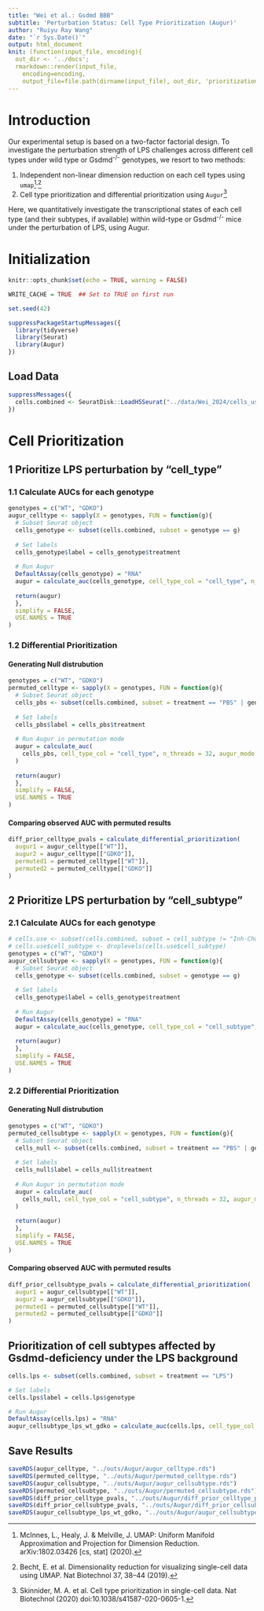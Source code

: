 ```yaml
---
title: "Wei et al.: Gsdmd BBB"
subtitle: 'Perturbation Status: Cell Type Prioritization (Augur)'
author: "Ruiyu Ray Wang"
date: "`r Sys.Date()`"
output: html_document
knit: (function(input_file, encoding){
  out_dir <- '../docs';
  rmarkdown::render(input_file,
    encoding=encoding,
    output_file=file.path(dirname(input_file), out_dir, 'prioritization.html'))})
---
```


# Introduction

Our experimental setup is based on a two-factor factorial design. To investigate the perturbation strength of LPS challenges across different cell types under wild type or Gsdmd^-/-^ genotypes, we resort to two methods:

  1. Independent non-linear dimension reduction on each cell types using `umap`[^1]^,^[^2]
  2. Cell type prioritization and differential prioritization using `Augur`[^3]

Here, we quantitatively investigate the transcriptional states of each cell type (and their subtypes, if available) within wild-type or Gsdmd^-/-^ mice under the perturbation of LPS, using Augur.

# Initialization

```r
knitr::opts_chunk$set(echo = TRUE, warning = FALSE)
```

```r
WRITE_CACHE = TRUE  ## Set to TRUE on first run
```

```r
set.seed(42)
```

```r
suppressPackageStartupMessages({
  library(tidyverse)
  library(Seurat)
  library(Augur)
})
```

## Load Data

```r
suppressMessages({
  cells.combined <- SeuratDisk::LoadH5Seurat("../data/Wei_2024/cells_use_combined.h5Seurat", verbose = F)
})
```

# Cell Prioritization

## 1 Prioritize LPS perturbation by "cell_type"

### 1.1 Calculate AUCs for each genotype

```r
genotypes = c("WT", "GDKO")
augur_celltype <- sapply(X = genotypes, FUN = function(g){
  # Subset Seurat object
  cells_genotype <- subset(cells.combined, subset = genotype == g)
  
  # Set labels
  cells_genotype$label = cells_genotype$treatment
  
  # Run Augur
  DefaultAssay(cells_genotype) = "RNA"
  augur = calculate_auc(cells_genotype, cell_type_col = "cell_type", n_threads = 32)
  
  return(augur)
  },
  simplify = FALSE, 
  USE.NAMES = TRUE
)
```

### 1.2 Differential Prioritization

#### Generating Null distrubution
```r
genotypes = c("WT", "GDKO")
permuted_celltype <- sapply(X = genotypes, FUN = function(g){
  # Subset Seurat object
  cells_pbs <- subset(cells.combined, subset = treatment == "PBS" | genotype == g)
  
  # Set labels
  cells_pbs$label = cells_pbs$treatment
  
  # Run Augur in permutation mode
  augur = calculate_auc(
    cells_pbs, cell_type_col = "cell_type", n_threads = 32, augur_mode = "permute"
  )
  
  return(augur)
  },
  simplify = FALSE, 
  USE.NAMES = TRUE
)
```

#### Comparing observed AUC with permuted results
```r
diff_prior_celltype_pvals = calculate_differential_prioritization(
  augur1 = augur_celltype[["WT"]],
  augur2 = augur_celltype[["GDKO"]],
  permuted1 = permuted_celltype[["WT"]],
  permuted2 = permuted_celltype[["GDKO"]]
)
```

## 2 Prioritize LPS perturbation by "cell_subtype"

### 2.1 Calculate AUCs for each genotype

```r
# cells.use <- subset(cells.combined, subset = cell_subtype != "Inh-Chodl")  ## Eliminate subtype with small population size
# cells.use$cell_subtype <- droplevels(cells.use$cell_subtype)
genotypes = c("WT", "GDKO")
augur_cellsubtype <- sapply(X = genotypes, FUN = function(g){
  # Subset Seurat object
  cells_genotype <- subset(cells.combined, subset = genotype == g)
  
  # Set labels
  cells_genotype$label = cells_genotype$treatment
  
  # Run Augur
  DefaultAssay(cells_genotype) = "RNA"
  augur = calculate_auc(cells_genotype, cell_type_col = "cell_subtype", n_threads = 32)
  
  return(augur)
  },
  simplify = FALSE, 
  USE.NAMES = TRUE
)
```

### 2.2 Differential Prioritization

#### Generating Null distrubution
```r
genotypes = c("WT", "GDKO")
permuted_cellsubtype <- sapply(X = genotypes, FUN = function(g){
  # Subset Seurat object
  cells_null <- subset(cells.combined, subset = treatment == "PBS" | genotype == g)
  
  # Set labels
  cells_null$label = cells_null$treatment
  
  # Run Augur in permutation mode
  augur = calculate_auc(
    cells_null, cell_type_col = "cell_subtype", n_threads = 32, augur_mode = "permute"
  )
  
  return(augur)
  },
  simplify = FALSE, 
  USE.NAMES = TRUE
)
```

#### Comparing observed AUC with permuted results
```r
diff_prior_cellsubtype_pvals = calculate_differential_prioritization(
  augur1 = augur_cellsubtype[["WT"]],
  augur2 = augur_cellsubtype[["GDKO"]],
  permuted1 = permuted_cellsubtype[["WT"]],
  permuted2 = permuted_cellsubtype[["GDKO"]]
)
```

## Prioritization of cell subtypes affected by Gsdmd-deficiency under the LPS background

```r
cells.lps <- subset(cells.combined, subset = treatment == "LPS")

# Set labels
cells.lps$label = cells.lps$genotype

# Run Augur
DefaultAssay(cells.lps) = "RNA"
augur_cellsubtype_lps_wt_gdko = calculate_auc(cells.lps, cell_type_col = "cell_subtype", n_threads = 32)
```

## Save Results

```r
saveRDS(augur_celltype, "../outs/Augur/augur_celltype.rds")
saveRDS(permuted_celltype, "../outs/Augur/permuted_celltype.rds")
saveRDS(augur_cellsubtype, "../outs/Augur/augur_cellsubtype.rds")
saveRDS(permuted_cellsubtype, "../outs/Augur/permuted_cellsubtype.rds")
saveRDS(diff_prior_celltype_pvals, "../outs/Augur/diff_prior_celltype_pvals.rds")
saveRDS(diff_prior_cellsubtype_pvals, "../outs/Augur/diff_prior_cellsubtype_pvals.rds")
saveRDS(augur_cellsubtype_lps_wt_gdko, "../outs/Augur/augur_cellsubtype_lps_wt_gdko.rds")
```


[^1]: McInnes, L., Healy, J. & Melville, J. UMAP: Uniform Manifold Approximation and Projection for Dimension Reduction. arXiv:1802.03426 [cs, stat] (2020).
[^2]: Becht, E. et al. Dimensionality reduction for visualizing single-cell data using UMAP. Nat Biotechnol 37, 38–44 (2019).
[^3]: Skinnider, M. A. et al. Cell type prioritization in single-cell data. Nat Biotechnol (2020) doi:10.1038/s41587-020-0605-1.
